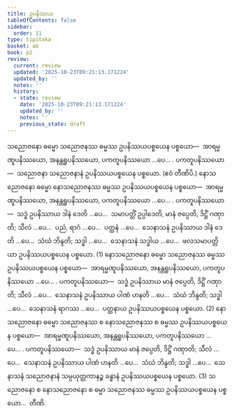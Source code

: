 ```yaml
---
title: ဥပနိဿယ
tableOfContents: false
sidebar:
  order: 11
type: tipitaka
basket: ab
book: p2
review:
  current: review
  updated: '2025-10-23T09:21:13.171224'
  updated_by: ''
  notes: ''
  history:
  - state: review
    date: '2025-10-23T09:21:13.171224'
    updated_by: ''
    notes: ''
    previous_state: draft
---
```



<ReviewStatus review={frontmatter.review} showDetails={true} />

<HypothesisAnnotation frontmatter={frontmatter} />

<DynamicBreadcrumb />

<Division number="22" book="p2" e="ch" v="38" p="92">

<Paragraph number="1374" book="p2">
သညောဇနော ဓမ္မော သညောဇနဿ ဓမ္မဿ ဥပနိဿယပစ္စယေန ပစ္စယော—  အာရမ္မဏူပနိဿယော, အနန္တရူပနိဿယော, ပကတူပနိဿယော …ပေ… . <Emphasis>ပကတူပနိဿယော</Emphasis>—  သညောဇနာ သညောဇနာနံ ဥပနိဿယပစ္စယေန ပစ္စယော. (ဧဝံ တီဏိပိ.)
</Paragraph>

</Division>
<Division number="23" book="p2" e="ch" v="38" p="93">

<Paragraph number="1375" book="p2">
နောသညောဇနော ဓမ္မော နောသညောဇနဿ ဓမ္မဿ ဥပနိဿယပစ္စယေန ပစ္စယော—  အာရမ္မဏူပနိဿယော, အနန္တရူပနိဿယော, ပကတူပနိဿယော …ပေ… . <Emphasis>ပကတူပနိဿယော</Emphasis>—  သဒ္ဓံ ဥပနိဿာယ ဒါနံ ဒေတိ …ပေ…  သမာပတ္တိံ ဥပ္ပါဒေတိ, မာနံ ဇပ္ပေတိ, ဒိဋ္ဌိံ ဂဏှာတိ; သီလံ …ပေ…  ပညံ, ရာဂံ …ပေ…  ပတ္ထနံ …ပေ…  သေနာသနံ ဥပနိဿာယ ဒါနံ ဒေတိ …ပေ…  သံဃံ ဘိန္ဒတိ; သဒ္ဓါ …ပေ…  သေနာသနံ သဒ္ဓါယ …ပေ…  ဖလသမာပတ္တိယာ ဥပနိဿယပစ္စယေန ပစ္စယော. (1)
</Paragraph>

<Paragraph number="1376" book="p2">
နောသညောဇနော ဓမ္မော သညောဇနဿ ဓမ္မဿ ဥပနိဿယပစ္စယေန ပစ္စယော—  အာရမ္မဏူပနိဿယော, အနန္တရူပနိဿယော, ပကတူပနိဿယော …ပေ… . <Emphasis>ပကတူပနိဿယော</Emphasis>—  သဒ္ဓံ ဥပနိဿာယ မာနံ ဇပ္ပေတိ, ဒိဋ္ဌိံ ဂဏှာတိ; သီလံ …ပေ…  သေနာသနံ ဥပနိဿာယ ပါဏံ ဟနတိ …ပေ…  သံဃံ ဘိန္ဒတိ; သဒ္ဓါ …ပေ…  သေနာသနံ ရာဂဿ …ပေ…  ပတ္ထနာယ ဥပနိဿယပစ္စယေန ပစ္စယော. (2)
</Paragraph>

<Paragraph number="1377" book="p2">
နောသညောဇနော ဓမ္မော သညောဇနဿ စ နောသညောဇနဿ စ ဓမ္မဿ ဥပနိဿယပစ္စယေန ပစ္စယော—  အာရမ္မဏူပနိဿယော, အနန္တရူပနိဿယော, ပကတူပနိဿယော …ပေ… . <Emphasis>ပကတူပနိဿယော</Emphasis>—  သဒ္ဓံ ဥပနိဿာယ မာနံ ဇပ္ပေတိ, ဒိဋ္ဌိံ ဂဏှာတိ; သီလံ …ပေ…  သေနာသနံ ဥပနိဿာယ ပါဏံ ဟနတိ …ပေ…  သံဃံ ဘိန္ဒတိ; သဒ္ဓါ …ပေ…  သေနာသနံ သညောဇနာနံ သမ္ပယုတ္တကာနဉ္စ ခန္ဓာနံ ဥပနိဿယပစ္စယေန ပစ္စယော. (3)
</Paragraph>

<Paragraph number="1378" book="p2">
သညောဇနော စ နောသညောဇနော စ ဓမ္မာ သညောဇနဿ ဓမ္မဿ ဥပနိဿယပစ္စယေန ပစ္စယော…  တီဏိ.
</Paragraph>
</Division>